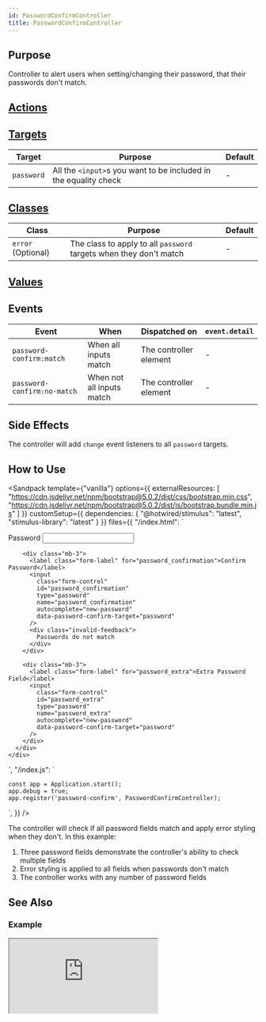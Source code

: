 ```yaml
---
id: PasswordConfirmController
title: PasswordConfirmController
---
```




## Purpose

Controller to alert users when setting/changing their password, that their passwords don't match.


## [Actions](https://stimulus.hotwire.dev/reference/actions)
<NoActions/>

## [Targets](https://stimulus.hotwire.dev/reference/targets)

| Target     | Purpose                                                          | Default |
|------------|------------------------------------------------------------------|---------|
| `password` | All the `<input>`s you want to be included in the equality check | -       |

## [Classes](https://stimulus.hotwire.dev/reference/classes)

| Class              | Purpose                                                            | Default |
|--------------------|--------------------------------------------------------------------|---------|
| `error` (Optional) | The class to apply to all `password` targets when they don't match | -       |

## [Values](https://stimulus.hotwire.dev/reference/values)
<NoValues/>

## Events

| Event                       | When                      | Dispatched on          | `event.detail` |
|-----------------------------|---------------------------|------------------------|----------------|
| `password-confirm:match`    | When all inputs match     | The controller element | -              |
| `password-confirm:no-match` | When not all inputs match | The controller element | -              |

## Side Effects

The controller will add `change` event listeners to all `password` targets.



## How to Use

<Sandpack
  template={"vanilla"}
  options={{
    externalResources: [
      "https://cdn.jsdelivr.net/npm/bootstrap@5.0.2/dist/css/bootstrap.min.css",
      "https://cdn.jsdelivr.net/npm/bootstrap@5.0.2/dist/js/bootstrap.bundle.min.js"
    ]
  }}
  customSetup={{
    dependencies: {
      "@hotwired/stimulus": "latest",
      "stimulus-library": "latest"
    }
  }}
  files={{
    "/index.html": `<div class="container mt-5">
  <div class="row">
    <div class="col-md-6 mx-auto">
      <div
        data-controller="password-confirm"
        data-password-confirm-error-class="is-invalid"
      >
        <div class="mb-3">
          <label class="form-label" for="password">Password</label>
          <input
            class="form-control"
            id="password"
            type="password"
            name="password"
            autocomplete="new-password"
            data-password-confirm-target="password"
          />
        </div>

        <div class="mb-3">
          <label class="form-label" for="password_confirmation">Confirm Password</label>
          <input
            class="form-control"
            id="password_confirmation"
            type="password"
            name="password_confirmation"
            autocomplete="new-password"
            data-password-confirm-target="password"
          />
          <div class="invalid-feedback">
            Passwords do not match
          </div>
        </div>

        <div class="mb-3">
          <label class="form-label" for="password_extra">Extra Password Field</label>
          <input
            class="form-control"
            id="password_extra"
            type="password"
            name="password_extra"
            autocomplete="new-password"
            data-password-confirm-target="password"
          />
        </div>
      </div>
    </div>
  </div>
</div>`,
    "/index.js": `
    
    const app = Application.start();
    app.debug = true;
    app.register('password-confirm', PasswordConfirmController);
`,
  }}
/>

The controller will check if all password fields match and apply error styling when they don't. In this example:

1. Three password fields demonstrate the controller's ability to check multiple fields
2. Error styling is applied to all fields when passwords don't match
3. The controller works with any number of password fields

## See Also

### Example


<iframe
  src="https://stimulus-library.netlify.app/controllers/password_confirm_controller.html"
  style={{width: "100%", height: "500px", border: "0", borderRadius: "4px", overflow: "hidden"}}
  sandbox="allow-forms allow-modals allow-popups allow-presentation allow-same-origin allow-scripts"
/>